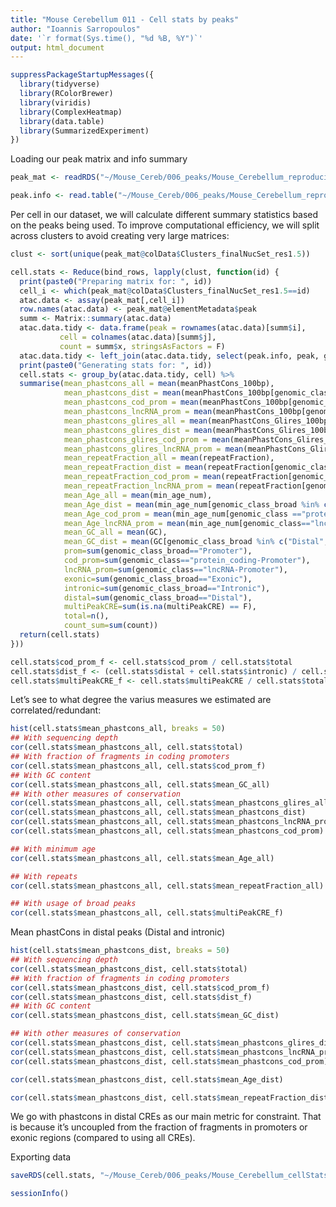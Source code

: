 ```yaml
---
title: "Mouse Cerebellum 011 - Cell stats by peaks"
author: "Ioannis Sarropoulos"
date: '`r format(Sys.time(), "%d %B, %Y")`'
output: html_document
---
```


```r
suppressPackageStartupMessages({
  library(tidyverse)
  library(RColorBrewer)
  library(viridis)
  library(ComplexHeatmap)
  library(data.table)
  library(SummarizedExperiment)
})
```

Loading our peak matrix and info summary

```r
peak_mat <- readRDS("~/Mouse_Cereb/006_peaks/Mouse_Cerebellum_reproducible_peak_matrix_SE_withInfo_robustPeaks.rds")

peak.info <- read.table("~/Mouse_Cereb/006_peaks/Mouse_Cerebellum_reproducible_peaks_summary.txt", header = T, sep = "\t", stringsAsFactors = F)
```

Per cell in our dataset, we will calculate different summary statistics based on the peaks being used. To improve computational efficiency, we will split across clusters to avoid creating very large matrices:

```r
clust <- sort(unique(peak_mat@colData$Clusters_finalNucSet_res1.5))

cell.stats <- Reduce(bind_rows, lapply(clust, function(id) {
  print(paste0("Preparing matrix for: ", id))
  cell_i <- which(peak_mat@colData$Clusters_finalNucSet_res1.5==id)
  atac.data <- assay(peak_mat[,cell_i])
  row.names(atac.data) <- peak_mat@elementMetadata$peak
  summ <- Matrix::summary(atac.data)
  atac.data.tidy <- data.frame(peak = rownames(atac.data)[summ$i],
           cell = colnames(atac.data)[summ$j],
           count = summ$x, stringsAsFactors = F)
  atac.data.tidy <- left_join(atac.data.tidy, select(peak.info, peak, genomic_class, genomic_class_broad, meanPhastCons_100bp, meanPhastCons_Glires_100bp, min_age_num, repeatOverlap, repeatFraction, GC, multiPeakCRE))
  print(paste0("Generating stats for: ", id))
  cell.stats <- group_by(atac.data.tidy, cell) %>%
  summarise(mean_phastcons_all = mean(meanPhastCons_100bp),
            mean_phastcons_dist = mean(meanPhastCons_100bp[genomic_class_broad %in% c("Distal", "Intronic")]),
            mean_phastcons_cod_prom = mean(meanPhastCons_100bp[genomic_class == "protein_coding-Promoter"]),
            mean_phastcons_lncRNA_prom = mean(meanPhastCons_100bp[genomic_class=="lncRNA-Promoter"]),
            mean_phastcons_glires_all = mean(meanPhastCons_Glires_100bp),
            mean_phastcons_glires_dist = mean(meanPhastCons_Glires_100bp[genomic_class_broad %in% c("Distal", "Intronic")]),
            mean_phastcons_glires_cod_prom = mean(meanPhastCons_Glires_100bp[genomic_class == "protein_coding-Promoter"]),
            mean_phastcons_glires_lncRNA_prom = mean(meanPhastCons_Glires_100bp[genomic_class=="lncRNA-Promoter"]),
            mean_repeatFraction_all = mean(repeatFraction),
            mean_repeatFraction_dist = mean(repeatFraction[genomic_class_broad %in% c("Distal", "Intronic")]),
            mean_repeatFraction_cod_prom = mean(repeatFraction[genomic_class =="protein_coding-Promoter"]),
            mean_repeatFraction_lncRNA_prom = mean(repeatFraction[genomic_class=="lncRNA-Promoter"]),
            mean_Age_all = mean(min_age_num),
            mean_Age_dist = mean(min_age_num[genomic_class_broad %in% c("Distal", "Intronic")]),
            mean_Age_cod_prom = mean(min_age_num[genomic_class =="protein_coding-Promoter"]),
            mean_Age_lncRNA_prom = mean(min_age_num[genomic_class=="lncRNA-Promoter"]),
            mean_GC_all = mean(GC),
            mean_GC_dist = mean(GC[genomic_class_broad %in% c("Distal", "Intronic")]),
            prom=sum(genomic_class_broad=="Promoter"),
            cod_prom=sum(genomic_class=="protein_coding-Promoter"),
            lncRNA_prom=sum(genomic_class=="lncRNA-Promoter"),
            exonic=sum(genomic_class_broad=="Exonic"),
            intronic=sum(genomic_class_broad=="Intronic"),
            distal=sum(genomic_class_broad=="Distal"),
            multiPeakCRE=sum(is.na(multiPeakCRE) == F), 
            total=n(),
            count_sum=sum(count))
  return(cell.stats)
}))

cell.stats$cod_prom_f <- cell.stats$cod_prom / cell.stats$total
cell.stats$dist_f <- (cell.stats$distal + cell.stats$intronic) / cell.stats$total
cell.stats$multiPeakCRE_f <- cell.stats$multiPeakCRE / cell.stats$total
```

Let's see to what degree the varius measures we estimated are correlated/redundant:

```r
hist(cell.stats$mean_phastcons_all, breaks = 50)
## With sequencing depth
cor(cell.stats$mean_phastcons_all, cell.stats$total)
## With fraction of fragments in coding promoters
cor(cell.stats$mean_phastcons_all, cell.stats$cod_prom_f)
## With GC content
cor(cell.stats$mean_phastcons_all, cell.stats$mean_GC_all)
## With other measures of conservation
cor(cell.stats$mean_phastcons_all, cell.stats$mean_phastcons_glires_all)
cor(cell.stats$mean_phastcons_all, cell.stats$mean_phastcons_dist)
cor(cell.stats$mean_phastcons_all, cell.stats$mean_phastcons_lncRNA_prom)
cor(cell.stats$mean_phastcons_all, cell.stats$mean_phastcons_cod_prom)

## With minimum age
cor(cell.stats$mean_phastcons_all, cell.stats$mean_Age_all)

## With repeats
cor(cell.stats$mean_phastcons_all, cell.stats$mean_repeatFraction_all)

## With usage of broad peaks
cor(cell.stats$mean_phastcons_all, cell.stats$multiPeakCRE_f)
```

Mean phastCons in distal peaks (Distal and intronic)

```r
hist(cell.stats$mean_phastcons_dist, breaks = 50)
## With sequencing depth
cor(cell.stats$mean_phastcons_dist, cell.stats$total)
## With fraction of fragments in coding promoters
cor(cell.stats$mean_phastcons_dist, cell.stats$cod_prom_f)
cor(cell.stats$mean_phastcons_dist, cell.stats$dist_f)
## With GC content
cor(cell.stats$mean_phastcons_dist, cell.stats$mean_GC_dist)

## With other measures of conservation
cor(cell.stats$mean_phastcons_dist, cell.stats$mean_phastcons_glires_dist)
cor(cell.stats$mean_phastcons_dist, cell.stats$mean_phastcons_lncRNA_prom)
cor(cell.stats$mean_phastcons_dist, cell.stats$mean_phastcons_cod_prom)

cor(cell.stats$mean_phastcons_dist, cell.stats$mean_Age_dist)

cor(cell.stats$mean_phastcons_dist, cell.stats$mean_repeatFraction_dist)
```

We go with phastcons in distal CREs as our main metric for constraint. That is because it's uncoupled from the fraction of fragments in promoters or exonic regions (compared to using all CREs).

Exporting data

```r
saveRDS(cell.stats, "~/Mouse_Cereb/006_peaks/Mouse_Cerebellum_cellStats_byPeaks.rds")
```

```r
sessionInfo()
```

